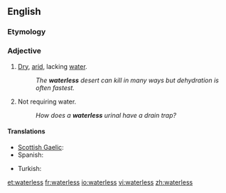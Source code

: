 ==English==

===Etymology===
{{suffix|water|less}}

===Adjective===
{{en-adj|-}}

# [[dry|Dry]], [[arid]], lacking [[water]].
#: ''The '''waterless''' desert can kill in many ways but dehydration is often fastest.''
# Not requiring water.
#: ''How does a '''waterless''' urinal have a drain trap?''

====Translations====
{{trans-top|lacking water}}
* [[Scottish Gaelic]]: {{t-|gd|gun|xs=Scottish Gaelic}} {{t+|gd|uisge|xs=Scottish Gaelic}} {{gloss|without water}}
* Spanish: {{t+|es|sin}} {{t+|es|agua}} {{gloss|without water}}
{{trans-mid}}
* Turkish: {{t|tr|susuz}}
{{trans-bottom}}

[[et:waterless]]
[[fr:waterless]]
[[io:waterless]]
[[vi:waterless]]
[[zh:waterless]]
